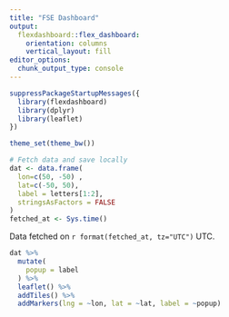 ```yaml
---
title: "FSE Dashboard"
output: 
  flexdashboard::flex_dashboard:
    orientation: columns
    vertical_layout: fill
editor_options: 
  chunk_output_type: console
---
```


```r
suppressPackageStartupMessages({
  library(flexdashboard)
  library(dplyr)
  library(leaflet)
})

theme_set(theme_bw())
```


```r
# Fetch data and save locally
dat <- data.frame(
  lon=c(50, -50) , 
  lat=c(-50, 50),
  label = letters[1:2],
  stringsAsFactors = FALSE
)
fetched_at <- Sys.time()
```

Data fetched on `r format(fetched_at, tz="UTC")` UTC.

```r
dat %>%
  mutate(
    popup = label
  ) %>%
  leaflet() %>%
  addTiles() %>%
  addMarkers(lng = ~lon, lat = ~lat, label = ~popup)
```
